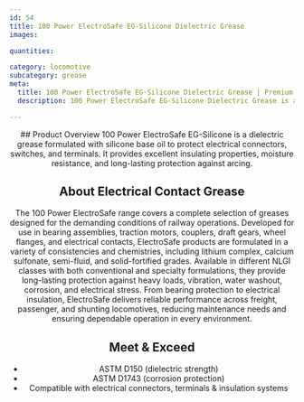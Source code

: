 ```yaml
---
id: 54
title: 100 Power ElectroSafe EG-Silicone Dielectric Grease
images:

quantities:

category: locomotive
subcategory: grease
meta:
  title: 100 Power ElectroSafe EG-Silicone Dielectric Grease | Premium Locomotive Electrical Insulating Grease
  description: 100 Power ElectroSafe EG-Silicone Dielectric Grease is a silicone-based lubricant for locomotive electrical systems. It provides excellent dielectric strength, moisture resistance, and long-lasting protection for connectors, switches, and terminals. Meets ASTM D150 and ASTM D1743 standards, ensuring reliable insulation and performance in freight, passenger, and shunting locomotives.

---
```


<Header>
  ## Product Overview
  100 Power ElectroSafe EG-Silicone is a dielectric grease formulated with silicone base oil to protect electrical connectors, switches, and terminals. It provides excellent insulating properties, moisture resistance, and long-lasting protection against arcing.

  ## About Electrical Contact Grease
  The 100 Power ElectroSafe range covers a complete selection of greases designed for the demanding conditions of railway operations. Developed for use in bearing assemblies, traction motors, couplers, draft gears, wheel flanges, and electrical contacts, ElectroSafe products are formulated in a variety of consistencies and chemistries, including lithium complex, calcium sulfonate, semi-fluid, and solid-fortified grades. Available in different NLGI classes with both conventional and specialty formulations, they provide long-lasting protection against heavy loads, vibration, water washout, corrosion, and electrical stress. From bearing protection to electrical insulation, ElectroSafe delivers reliable performance across freight, passenger, and shunting locomotives, reducing maintenance needs and ensuring dependable operation in every environment.

  ## Meet & Exceed
 - ASTM D150 (dielectric strength)
 - ASTM D1743 (corrosion protection)
 - Compatible with electrical connectors, terminals & insulation systems

</Header>
